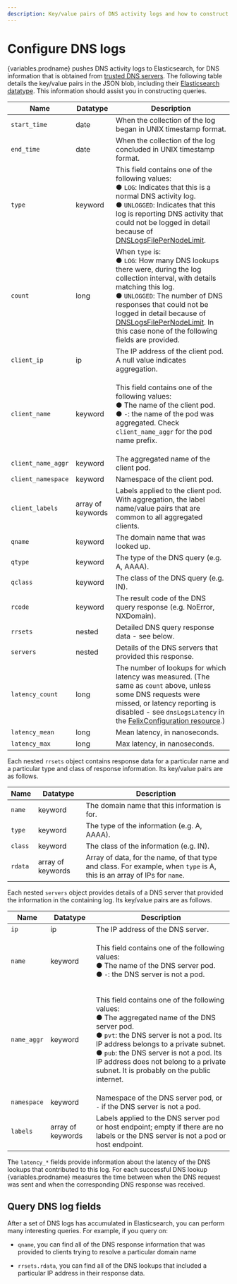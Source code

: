 ```yaml
---
description: Key/value pairs of DNS activity logs and how to construct queries.
---
```



# Configure DNS logs

{variables.prodname} pushes DNS activity logs to Elasticsearch, for DNS information that is obtained from [trusted DNS servers](../../../network-policy/domain-based-policy.mdx#trusted-dns-servers). The following table
details the key/value pairs in the JSON blob, including their
[Elasticsearch datatype](https://www.elastic.co/guide/en/elasticsearch/reference/current/mapping-types.html).
This information should assist you in constructing queries.

| Name               | Datatype          | Description                                                                                                                                                                                                                                                                                                                                                                                                       |
| ------------------ | ----------------- | ----------------------------------------------------------------------------------------------------------------------------------------------------------------------------------------------------------------------------------------------------------------------------------------------------------------------------------------------------------------------------------------------------------------- |
| `start_time`       | date              | When the collection of the log began in UNIX timestamp format.                                                                                                                                                                                                                                                                                                                                                    |
| `end_time`         | date              | When the collection of the log concluded in UNIX timestamp format.                                                                                                                                                                                                                                                                                                                                                |
| `type`             | keyword           | This field contains one of the following values:<br/>&#x25cf;&nbsp;<code>LOG</code>: Indicates that this is a normal DNS activity log.<br/>&#x25cf;&nbsp;<code>UNLOGGED</code>: Indicates that this log is reporting DNS activity that could not be logged in detail because of [DNSLogsFilePerNodeLimit](../../../reference/resources/felixconfig.mdx#spec).                                                     |
| `count`            | long              | When `type` is:<br/>&#x25cf;&nbsp;<code>LOG</code>: How many DNS lookups there were, during the log collection interval, with details matching this log.<br/>&#x25cf;&nbsp;<code>UNLOGGED</code>: The number of DNS responses that could not be logged in detail because of [DNSLogsFilePerNodeLimit](../../../reference/resources/felixconfig.mdx#spec). In this case none of the following fields are provided. |
| `client_ip`        | ip                | The IP address of the client pod. A null value indicates aggregation.                                                                                                                                                                                                                                                                                                                                             |
| `client_name`      | keyword           | <p>This field contains one of the following values:<br/>&#x25cf;&nbsp;The name of the client pod.<br/>&#x25cf;&nbsp;<code>-</code>: the name of the pod was aggregated. Check <code>client_name_aggr</code> for the pod name prefix.</p>                                                                                                                                                                          |
| `client_name_aggr` | keyword           | The aggregated name of the client pod.                                                                                                                                                                                                                                                                                                                                                                            |
| `client_namespace` | keyword           | Namespace of the client pod.                                                                                                                                                                                                                                                                                                                                                                                      |
| `client_labels`    | array of keywords | Labels applied to the client pod. With aggregation, the label name/value pairs that are common to all aggregated clients.                                                                                                                                                                                                                                                                                         |
| `qname`            | keyword           | The domain name that was looked up.                                                                                                                                                                                                                                                                                                                                                                               |
| `qtype`            | keyword           | The type of the DNS query (e.g. A, AAAA).                                                                                                                                                                                                                                                                                                                                                                         |
| `qclass`           | keyword           | The class of the DNS query (e.g. IN).                                                                                                                                                                                                                                                                                                                                                                             |
| `rcode`            | keyword           | The result code of the DNS query response (e.g. NoError, NXDomain).                                                                                                                                                                                                                                                                                                                                               |
| `rrsets`           | nested            | Detailed DNS query response data - see below.                                                                                                                                                                                                                                                                                                                                                                     |
| `servers`          | nested            | Details of the DNS servers that provided this response.                                                                                                                                                                                                                                                                                                                                                           |
| `latency_count`    | long              | The number of lookups for which latency was measured. (The same as `count` above, unless some DNS requests were missed, or latency reporting is disabled - see `dnsLogsLatency` in the [FelixConfiguration resource](../../../reference/resources/felixconfig.mdx).)                                                                                                                                              |
| `latency_mean`     | long              | Mean latency, in nanoseconds.                                                                                                                                                                                                                                                                                                                                                                                     |
| `latency_max`      | long              | Max latency, in nanoseconds.                                                                                                                                                                                                                                                                                                                                                                                      |

Each nested `rrsets` object contains response data for a particular name and a particular type and
class of response information. Its key/value pairs are as follows.

| Name    | Datatype          | Description                                                                                                             |
| ------- | ----------------- | ----------------------------------------------------------------------------------------------------------------------- |
| `name`  | keyword           | The domain name that this information is for.                                                                           |
| `type`  | keyword           | The type of the information (e.g. A, AAAA).                                                                             |
| `class` | keyword           | The class of the information (e.g. IN).                                                                                 |
| `rdata` | array of keywords | Array of data, for the name, of that type and class. For example, when `type` is A, this is an array of IPs for `name`. |

Each nested `servers` object provides details of a DNS server that provided the information in the
containing log. Its key/value pairs are as follows.

| Name        | Datatype          | Description                                                                                                                                                                                                                                                                                                                                                                                   |
| ----------- | ----------------- | --------------------------------------------------------------------------------------------------------------------------------------------------------------------------------------------------------------------------------------------------------------------------------------------------------------------------------------------------------------------------------------------- |
| `ip`        | ip                | The IP address of the DNS server.                                                                                                                                                                                                                                                                                                                                                             |
| `name`      | keyword           | <p>This field contains one of the following values:<br/>&#x25cf;&nbsp;The name of the DNS server pod.<br/>&#x25cf;&nbsp;<code>-</code>: the DNS server is not a pod.</p>                                                                                                                                                                                                                      |
| `name_aggr` | keyword           | <p>This field contains one of the following values:<br/>&#x25cf;&nbsp;The aggregated name of the DNS server pod.<br/>&#x25cf;&nbsp;<code>pvt</code>: the DNS server is not a pod. Its IP address belongs to a private subnet.<br/>&#x25cf;&nbsp;<code>pub</code>: the DNS server is not a pod. Its IP address does not belong to a private subnet. It is probably on the public internet.</p> |
| `namespace` | keyword           | Namespace of the DNS server pod, or `-` if the DNS server is not a pod.                                                                                                                                                                                                                                                                                                                       |
| `labels`    | array of keywords | Labels applied to the DNS server pod or host endpoint; empty if there are no labels or the DNS server is not a pod or host endpoint.                                                                                                                                                                                                                                                          |

The `latency_*` fields provide information about the latency of the DNS lookups that contributed to
this log. For each successful DNS lookup {variables.prodname} measures the time between when the DNS
request was sent and when the corresponding DNS response was received.

## Query DNS log fields

After a set of DNS logs has accumulated in Elasticsearch, you can perform many interesting queries. For example, if you query on:

- `qname`, you can find all of the DNS response information that was provided to clients trying to resolve a particular domain name

- `rrsets.rdata`, you can find all of the DNS lookups that included a particular IP address in their response data.
